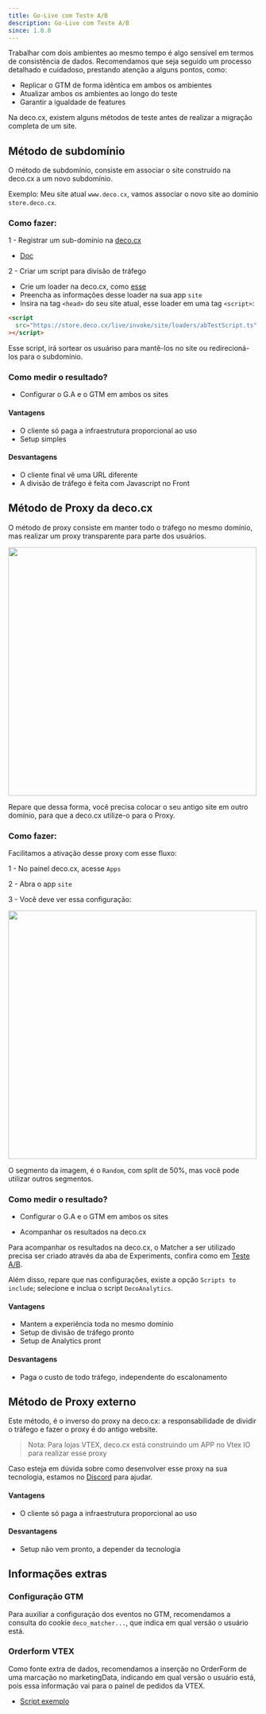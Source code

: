 ```yaml
---
title: Go-Live com Teste A/B
description: Go-Live com Teste A/B
since: 1.0.0
---
```


Trabalhar com dois ambientes ao mesmo tempo é algo sensível em termos de
consistência de dados. Recomendamos que seja seguido um processo detalhado e
cuidadoso, prestando atenção a alguns pontos, como:

- Replicar o GTM de forma idêntica em ambos os ambientes
- Atualizar ambos os ambientes ao longo do teste
- Garantir a igualdade de features

Na deco.cx, existem alguns métodos de teste antes de realizar a migração
completa de um site.

## Método de subdomínio

O método de subdomínio, consiste em associar o site construído na deco.cx a um
novo subdomínio.

Exemplo: Meu site atual `www.deco.cx`, vamos associar o novo site ao domínio
`store.deco.cx`.

### Como fazer:

1 - Registrar um sub-domínio na [deco.cx](https://deco.cx)

- [Doc](https://deco.cx/docs/en/getting-started/custom-domains/)

2 - Criar um script para divisão de tráfego

- Crie um loader na deco.cx, como
  [esse](https://gist.github.com/guitavano/aca72370b74081289d5d2b86143828e6)
- Preencha as informações desse loader na sua app `site`
- Insira na tag `<head>` do seu site atual, esse loader em uma tag `<script>`:

```html
<script
  src="https://store.deco.cx/live/invoke/site/loaders/abTestScript.ts"
></script>
```

Esse script, irá sortear os usuáriso para mantê-los no site ou redirecioná-los
para o subdomínio.

### Como medir o resultado?

- Configurar o G.A e o GTM em ambos os sites

#### Vantagens

- O cliente só paga a infraestrutura proporcional ao uso
- Setup simples

#### Desvantagens

- O cliente final vê uma URL diferente
- A divisão de tráfego é feita com Javascript no Front

## Método de Proxy da deco.cx

O método de proxy consiste em manter todo o tráfego no mesmo domínio, mas
realizar um proxy transparente para parte dos usuários.

<Frame><img src="https://deco-sites-assets.s3.sa-east-1.amazonaws.com/starting/650953a6-0ae4-448d-b911-943565cf9094/Screenshot-2024-09-04-at-09.58.03.png" width="500"/></Frame>

Repare que dessa forma, você precisa colocar o seu antigo site em outro domínio,
para que a deco.cx utilize-o para o Proxy.

### Como fazer:

Facilitamos a ativação desse proxy com esse fluxo:

1 - No painel deco.cx, acesse `Apps`

2 - Abra o app `site`

3 - Você deve ver essa configuração:

<Frame><img src="https://deco-sites-assets.s3.sa-east-1.amazonaws.com/starting/bdacf591-d141-44b5-b85c-3c4068c67c8a/Screenshot-2024-09-04-at-09.59.05.png" width="500"/></Frame>

O segmento da imagem, é o `Random`, com split de 50%, mas você pode utilizar
outros segmentos.

### Como medir o resultado?

- Configurar o G.A e o GTM em ambos os sites

- Acompanhar os resultados na deco.cx

Para acompanhar os resultados na deco.cx, o Matcher a ser utilizado precisa ser
criado através da aba de Experiments, confira como em
[Teste A/B](https://deco.cx/docs/pt/developing-capabilities/apps/ab-test).

Além disso, repare que nas configurações, existe a opção `Scripts to include`;
selecione e inclua o script `DecoAnalytics`.

#### Vantagens

- Mantem a experiência toda no mesmo domínio
- Setup de divisão de tráfego pronto
- Setup de Analytics pront

#### Desvantagens

- Paga o custo de todo tráfego, independente do escalonamento

## Método de Proxy externo

Este método, é o inverso do proxy na deco.cx: a responsabilidade de dividir o
tráfego e fazer o proxy é do antigo website.

> Nota: Para lojas VTEX, deco.cx está construindo um APP no Vtex IO para
> realizar esse proxy

Caso esteja em dúvida sobre como desenvolver esse proxy na sua tecnologia,
estamos no [Discord](https://deco.cx/discord) para ajudar.

#### Vantagens

- O cliente só paga a infraestrutura proporcional ao uso

#### Desvantagens

- Setup não vem pronto, a depender da tecnologia

## Informações extras

### Configuração GTM

Para auxiliar a configuração dos eventos no GTM, recomendamos a consulta do
cookie `deco_matcher...`, que indica em qual versão o usuário está.

### Orderform VTEX

Como fonte extra de dados, recomendamos a inserção no OrderForm de uma marcação
no marketingData, indicando em qual versão o usuário está, pois essa informação
vai para o painel de pedidos da VTEX.

- [Script exemplo](https://gist.github.com/guitavano/6de5f1068c85800b0702937b97c51ef2)
